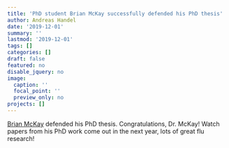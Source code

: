 ```yaml
---
title: 'PhD student Brian McKay successfully defended his PhD thesis'
author: Andreas Handel
date: '2019-12-01'
summary: ''
lastmod: '2019-12-01'
tags: []
categories: []
draft: false
featured: no
disable_jquery: no
image:
  caption: ''
  focal_point: ''
  preview_only: no
projects: []
---
```



[Brian McKay](/authors/brianmckay/) defended his PhD thesis. Congratulations, Dr. McKay! Watch papers from his PhD work come out in the next year, lots of great flu research! 

